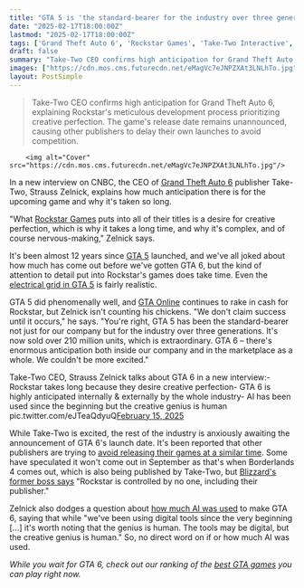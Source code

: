 ```yaml
---
title: "GTA 5 is 'the standard-bearer for the industry over three generations,' but GTA 6 publisher's CEO isn't taking that for granted: 'We don't claim success until it occurs'"
date: "2025-02-17T18:00:00Z"
lastmod: "2025-02-17T18:00:00Z"
tags: ['Grand Theft Auto 6', 'Rockstar Games', 'Take-Two Interactive', 'Action-Adventure', 'Open-World', 'Video Games']
draft: false
summary: "Take-Two CEO confirms high anticipation for Grand Theft Auto 6, explaining Rockstar's meticulous development process prioritizing creative perfection.  The game's release date remains unannounced, causing other publishers to delay their own launches to avoid competition."
images: ["https://cdn.mos.cms.futurecdn.net/eMagVc7eJNPZXAt3LNLhTo.jpg"]
layout: PostSimple
---
```

> Take-Two CEO confirms high anticipation for Grand Theft Auto 6, explaining Rockstar's meticulous development process prioritizing creative perfection.  The game's release date remains unannounced, causing other publishers to delay their own launches to avoid competition.


        <img alt="Cover" src="https://cdn.mos.cms.futurecdn.net/eMagVc7eJNPZXAt3LNLhTo.jpg"/>
        
In a new interview on CNBC, the CEO of [<u>Grand Theft Auto 6</u>](https://www.gamesradar.com/gta-6-guide/) publisher Take-Two, Strauss Zelnick, explains how much anticipation there is for the upcoming game and why it's taken so long.

"What [Rockstar Games](https://www.gamesradar.com/tag/rockstar-games/) puts into all of their titles is a desire for creative perfection, which is why it takes a long time, and why it's complex, and of course nervous-making," Zelnick says.

It's been almost 12 years since [GTA 5](https://www.gamesradar.com/gta-5-guide/) launched, and we've all joked about how much has come out before we've gotten GTA 6, but the kind of attention to detail put into Rockstar's games does take time. Even the [<u>electrical grid in GTA 5</u>](https://www.gamesradar.com/games/grand-theft-auto/have-you-ever-wondered-where-gta-5s-powerlines-go-me-neither-but-the-youtuber-who-followed-skyrims-rivers-to-their-source-has-found-out-and-its-fascinating/) is fairly realistic.

GTA 5 did phenomenally well, and [GTA Online](https://www.gamesradar.com/gta-online-guide/) continues to rake in cash for Rockstar, but Zelnick isn't counting his chickens. "We don't claim success until it occurs," he says. "You're right, GTA 5 has been the standard-bearer not just for our company but for the industry over three generations. It's now sold over 210 million units, which is extraordinary. GTA 6 – there's enormous anticipation both inside our company and in the marketplace as a whole. We couldn't be more excited."

Take-Two CEO, Strauss Zelnick talks about GTA 6 in a new interview:- Rockstar takes long because they desire creative perfection- GTA 6 is highly anticipated internally & externally by the whole industry- AI has been used since the beginning but the creative genius is human pic.twitter.com/eJTeaQdyuQ[February 15, 2025](https://twitter.com/cantworkitout/status/1890866992195711318)

While Take-Two is excited, the rest of the industry is anxiously awaiting the announcement of GTA 6's launch date. It's been reported that other publishers are trying to [<u>avoid releasing their games at a similar time</u>](https://www.gamesradar.com/games/grand-theft-auto/publishers-are-reportedly-waiting-to-see-if-gta-6-is-actually-launching-in-2025-before-they-set-their-own-release-dates-so-they-can-stay-far-away-from-rockstar/). Some have speculated it won't come out in September as that's when Borderlands 4 comes out, which is also being published by Take-Two, but [<u>Blizzard's former boss says</u>](https://www.gamesradar.com/games/grand-theft-auto/rockstar-is-controlled-by-no-one-including-their-publisher-ex-blizzard-boss-says-borderlands-4-doesnt-matter-in-response-to-fans-trying-to-narrow-the-gta-6-release-window-down/) "Rockstar is controlled by no one, including their publisher."

Zelnick also dodges a question about [<u>how much AI was used</u>](https://www.gamesradar.com/games/grand-theft-auto/take-two-ceo-says-gta-6s-creative-genius-is-human-and-believes-in-paying-developers-for-their-work-if-its-replicated-by-ai-after/) to make GTA 6, saying that while "we've been using digital tools since the very beginning [...] it's worth noting that the genius is human. The tools may be digital, but the creative genius is human." So, no direct word on if or how much AI was used.

*While you wait for GTA 6, check out our ranking of the *[<u><em>best GTA games</em></u>](https://www.gamesradar.com/best-gta-games/)* you can play right now.*
        